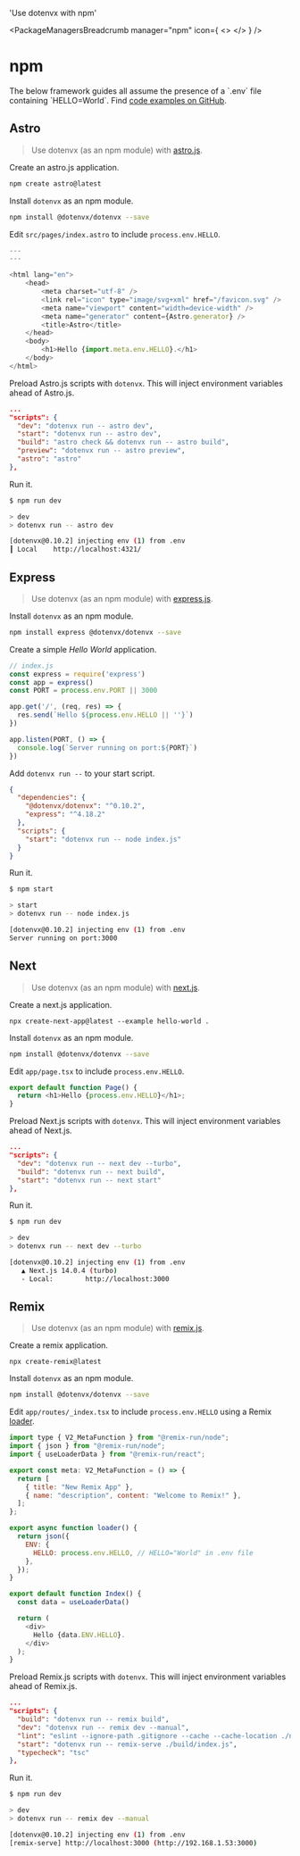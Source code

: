 

  'Use dotenvx with npm'

<PackageManagersBreadcrumb manager="npm" icon={
  <>
    <NpmIcon className="w-10 h-10 text-[#CB3837]" />
  </>
} />
# npm
<GuideHeading lead={description} />

<Note>
  The below framework guides all assume the presence of a `.env` file containing `HELLO=World`. Find <a href="https://github.com/dotenvx/examples/tree/master/package-managers/npm">code examples on GitHub</a>.
</Note>

<div className="not-prose grid grid-flow-col auto-cols-max gap-x-6 gap-y-10 items-center">
  <AstroIcon className="h-9 w-9 text-[#FF5D01]"/>
  <ExpressIcon className="h-9 w-9 text-[#000000] dark:invert"/>
  <NextIcon className="h-9 w-9 text-[#000000] dark:invert"/>
  <RemixIcon className="h-7 w-7 text-[#000000] dark:invert"/>
</div>

## Astro

> Use dotenvx (as an npm module) with [astro.js](https://github.com/withastro/astro).

Create an astro.js application.

```bash
npm create astro@latest
```

Install `dotenvx` as an npm module.

```bash
npm install @dotenvx/dotenvx --save
```

Edit `src/pages/index.astro` to include `process.env.HELLO`.

```js {{ title: 'src/pages/index.astro' }}
---
---

<html lang="en">
    <head>
        <meta charset="utf-8" />
        <link rel="icon" type="image/svg+xml" href="/favicon.svg" />
        <meta name="viewport" content="width=device-width" />
        <meta name="generator" content={Astro.generator} />
        <title>Astro</title>
    </head>
    <body>
        <h1>Hello {import.meta.env.HELLO}.</h1>
    </body>
</html>
```

Preload Astro.js scripts with `dotenvx`. This will inject environment variables ahead of Astro.js.

```json {{ title: 'package.json' }}
...
"scripts": {
  "dev": "dotenvx run -- astro dev",
  "start": "dotenvx run -- astro dev",
  "build": "astro check && dotenvx run -- astro build",
  "preview": "dotenvx run -- astro preview",
  "astro": "astro"
},
```

Run it.

```bash {{ title: 'npm run dev' }}
$ npm run dev

> dev
> dotenvx run -- astro dev

[dotenvx@0.10.2] injecting env (1) from .env
┃ Local    http://localhost:4321/
```

## Express

> Use dotenvx (as an npm module) with [express.js](https://github.com/expressjs/express).

Install `dotenvx` as an npm module.

```bash
npm install express @dotenvx/dotenvx --save
```

Create a simple *Hello World* application.

```js {{ title: "index.js" }}
// index.js
const express = require('express')
const app = express()
const PORT = process.env.PORT || 3000

app.get('/', (req, res) => {
  res.send(`Hello ${process.env.HELLO || ''}`)
})

app.listen(PORT, () => {
  console.log(`Server running on port:${PORT}`)
})
```

Add `dotenvx run --` to your start script.

```json {{ title: "package.json" }}
{
  "dependencies": {
    "@dotenvx/dotenvx": "^0.10.2",
    "express": "^4.18.2"
  },
  "scripts": {
    "start": "dotenvx run -- node index.js"
  }
}
```

Run it.

```bash {{title: "npm start"}}
$ npm start

> start
> dotenvx run -- node index.js

[dotenvx@0.10.2] injecting env (1) from .env
Server running on port:3000
```

## Next

> Use dotenvx (as an npm module) with [next.js](https://github.com/vercel/next.js).

Create a next.js application.

```
npx create-next-app@latest --example hello-world .
```

Install `dotenvx` as an npm module.

```bash
npm install @dotenvx/dotenvx --save
```

Edit `app/page.tsx` to include `process.env.HELLO`.

```js {{ title: 'app/page.tsx' }}
export default function Page() {
  return <h1>Hello {process.env.HELLO}</h1>;
}
```

Preload Next.js scripts with `dotenvx`. This will inject environment variables ahead of Next.js.

```json {{ title: 'package.json' }}
...
"scripts": {
  "dev": "dotenvx run -- next dev --turbo",
  "build": "dotenvx run -- next build",
  "start": "dotenvx run -- next start"
},
```

Run it.

```bash {{ title: 'npm run dev' }}
$ npm run dev

> dev
> dotenvx run -- next dev --turbo

[dotenvx@0.10.2] injecting env (1) from .env
   ▲ Next.js 14.0.4 (turbo)
   - Local:        http://localhost:3000
```

## Remix

> Use dotenvx (as an npm module) with [remix.js](https://github.com/remix-run/remix).

Create a remix application.

```
npx create-remix@latest
```

Install `dotenvx` as an npm module.

```bash
npm install @dotenvx/dotenvx --save
```

Edit `app/routes/_index.tsx` to include `process.env.HELLO` using a Remix [loader](https://remix.run/docs/en/main/route/loader).

```js {{ title: 'app/routes/_index.tsx' }}
import type { V2_MetaFunction } from "@remix-run/node";
import { json } from "@remix-run/node";
import { useLoaderData } from "@remix-run/react";

export const meta: V2_MetaFunction = () => {
  return [
    { title: "New Remix App" },
    { name: "description", content: "Welcome to Remix!" },
  ];
};

export async function loader() {
  return json({
    ENV: {
      HELLO: process.env.HELLO, // HELLO="World" in .env file
    },
  });
}

export default function Index() {
  const data = useLoaderData()

  return (
    <div>
      Hello {data.ENV.HELLO}.
    </div>
  );
}
```

Preload Remix.js scripts with `dotenvx`. This will inject environment variables ahead of Remix.js.

```json {{ title: 'package.json' }}
...
"scripts": {
  "build": "dotenvx run -- remix build",
  "dev": "dotenvx run -- remix dev --manual",
  "lint": "eslint --ignore-path .gitignore --cache --cache-location ./node_modules/.cache/eslint .",
  "start": "dotenvx run -- remix-serve ./build/index.js",
  "typecheck": "tsc"
},
```

Run it.

```bash {{ title: 'npm run dev' }}
$ npm run dev

> dev
> dotenvx run -- remix dev --manual

[dotenvx@0.10.2] injecting env (1) from .env
[remix-serve] http://localhost:3000 (http://192.168.1.53:3000)
```
